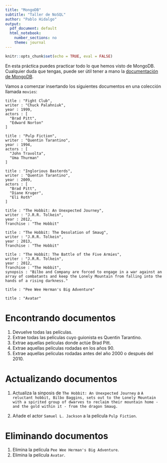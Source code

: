 ```yaml
---
title: "MongoDB"
subtitle: "Taller de NoSQL"
author: "Pablo Hidalgo"
output:
  pdf_document: default
  html_notebook:
    number_sections: no
    theme: journal
---
```


```r
knitr::opts_chunk$set(echo = TRUE, eval = FALSE)
```


En esta práctica puedes practicar todo lo que hemos visto de MongoDB. Cualquier duda que tengas, puede ser útil tener a mano la [documentación de MongoDB](https://docs.mongodb.com/manual/).

Vamos a comenzar insertando los siguientes documentos en una colección llamada `movies`:

```{}
title : "Fight Club",
writer : "Chuck Palahniuk",
year : 1999,
actors : [
  "Brad Pitt",
  "Edward Norton"
]

title : "Pulp Fiction",
writer : "Quentin Tarantino",
year : 1994,
actors : [
  "John Travolta",
  "Uma Thurman"
]

title : "Inglorious Basterds",
writer : "Quentin Tarantino",
year : 2009,
actors : [
  "Brad Pitt",
  "Diane Kruger",
  "Eli Roth"
]

title : "The Hobbit: An Unexpected Journey",
writer : "J.R.R. Tolkein",
year : 2012,
franchise : "The Hobbit"

title : "The Hobbit: The Desolation of Smaug",
writer : "J.R.R. Tolkein",
year : 2013,
franchise : "The Hobbit"

title : "The Hobbit: The Battle of the Five Armies",
writer : "J.R.R. Tolkein",
year : 2012,
franchise : "The Hobbit",
synopsis : "Bilbo and Company are forced to engage in a war against an array of combatants and keep the Lonely Mountain from falling into the hands of a rising darkness."
```


```{}
title : "Pee Wee Herman's Big Adventure"
```

```{}
title : "Avatar"
```


# Encontrando documentos

1. Devuelve todas las películas.
2. Extrae todas las películas cuyo guionista es Quentin Tarantino.
3. Extrae aquellas películas donde actúe Brad Pitt.
4. Extrae aquellas películas rodadas en los años 90.
5. Extrae aquellas películas rodadas antes del año 2000 o después del 2010.

# Actualizando documentos

1. Actualiza la sinposis de `The Hobbit: An Unexpected Journey` a `A reluctant hobbit, Bilbo Baggins, sets out to the Lonely Mountain with a spirited group of dwarves to reclaim their mountain home - and the gold within it - from the dragon Smaug.`

2. Añade el actor `Samuel L. Jackson` a la película `Pulp Fiction`.


# Eliminando documentos

1. Elimina la película `Pee Wee Herman's Big Adventure`.
2. Elimina la película `Avatar`.